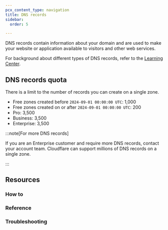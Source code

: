 ```yaml
---
pcx_content_type: navigation
title: DNS records
sidebar:
  order: 5

---
```



DNS records contain information about your domain and are used to make your website or application available to visitors and other web services.

For background about different types of DNS records, refer to the [Learning Center](https://www.cloudflare.com/learning/dns/dns-records/).

## DNS records quota

There is a limit to the number of records you can create on a single <GlossaryTooltip term="DNS zone">zone</GlossaryTooltip>.

- Free zones created before `2024-09-01 00:00:00 UTC`: 1,000
- Free zones created on or after `2024-09-01 00:00:00 UTC`: 200
- Pro: 3,500
- Business: 3,500
- Enterprise: 3,500

:::note[For more DNS records]

If you are an Enterprise customer and require more DNS records, contact your account team. Cloudflare can support millions of DNS records on a single zone.

:::

## Resources

### How to

<DirectoryListing folder="dns/manage-dns-records/how-to" />

### Reference

<DirectoryListing folder="dns/manage-dns-records/reference" />

### Troubleshooting

<DirectoryListing folder="dns/manage-dns-records/troubleshooting" />